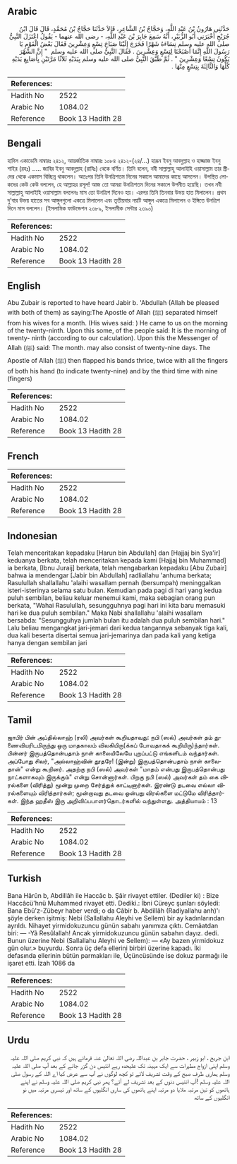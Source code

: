 ## Arabic


<div dir="rtl" lang="ar" style={{fontSize:'larger',backgroundColor:'#f8f9fa',padding:20}}>
حَدَّثَنِي هَارُونُ بْنُ عَبْدِ اللَّهِ، وَحَجَّاجُ بْنُ الشَّاعِرِ، قَالاَ حَدَّثَنَا حَجَّاجُ بْنُ مُحَمَّدٍ، قَالَ قَالَ ابْنُ جُرَيْجٍ أَخْبَرَنِي أَبُو الزُّبَيْرِ، أَنَّهُ سَمِعَ جَابِرَ بْنَ عَبْدِ اللَّهِ، - رضى الله عنهما - يَقُولُ اعْتَزَلَ النَّبِيُّ صلى الله عليه وسلم نِسَاءَهُ شَهْرًا فَخَرَجَ إِلَيْنَا صَبَاحَ تِسْعٍ وَعِشْرِينَ فَقَالَ بَعْضُ الْقَوْمِ يَا رَسُولَ اللَّهِ إِنَّمَا أَصْبَحْنَا لِتِسْعٍ وَعِشْرِينَ ‏.‏ فَقَالَ النَّبِيُّ صلى الله عليه وسلم ‏ "‏ إِنَّ الشَّهْرَ يَكُونُ تِسْعًا وَعِشْرِينَ ‏"‏ ‏.‏ ثُمَّ طَبَّقَ النَّبِيُّ صلى الله عليه وسلم بِيَدَيْهِ ثَلاَثًا مَرَّتَيْنِ بِأَصَابِعِ يَدَيْهِ كُلِّهَا وَالثَّالِثَةَ بِتِسْعٍ مِنْهَا ‏.‏
</div>
<div style={{backgroundColor:'#f8f9fa',padding:20, marginBottom: 10}}><table> <thead> <tr> <th>References:</th> <th></th> </tr> </thead> <tbody><tr><td>Hadith No</td><td>2522</td></tr><tr><td>Arabic No</td><td>1084.02</td></tr><tr><td>Reference</td><td>Book 13 Hadith 28</td></tr></tbody></table></div>

## Bengali


<div dir="ltr" lang="bn" style={{fontSize:'larger',backgroundColor:'#f8f9fa',padding:20}}>
হাদিস একাডেমি নাম্বারঃ ২৪১২, আন্তর্জাতিক নাম্বারঃ ১০৮৪ ২৪১২-(২৪/...) হারূন ইবনু আবদুল্লাহ ও হাজ্জাজ ইবনু শাইর (রহঃ) ..... জাবির ইবনু আবদুল্লাহ (রাযিঃ) থেকে বর্ণিত। তিনি বলেন, নবী সাল্লাল্লাহু আলাইহি ওয়াসাল্লাম তার স্ত্রীদের থেকে একমাস বিচ্ছিন্ন থাকলেন। অতঃপর তিনি উনত্রিশতম দিনের সকালে আমাদের কাছে আসলেন। উপস্থিত লোকদের কেউ কেউ বললেন, হে আল্লাহর রসূল! আজ তো আমরা উনত্রিশতম দিনের সকালে উপনীত হয়েছি। তখন নবী সাল্লাল্লাহু আলাইহি ওয়াসাল্লাম বললেনঃ মাস তো উনত্রিশ দিনেও হয়। এরপর তিনি তিনবার উভয় হাত মিলালেন। প্রথম দু’বার উভয় হাতের সব আঙ্গুলগুলো একত্রে মিলালেন এবং তৃতীয়বার নয়টি আঙ্গুল একত্রে মিলালেন ও ইঙ্গিতে উনত্রিশ দিনে মাস বললেন। (ইসলামিক ফাউন্ডেশন ২৩৮৯, ইসলামীক সেন্টার ২৩৯০)
</div>
<div style={{backgroundColor:'#f8f9fa',padding:20, marginBottom: 10}}><table> <thead> <tr> <th>References:</th> <th></th> </tr> </thead> <tbody><tr><td>Hadith No</td><td>2522</td></tr><tr><td>Arabic No</td><td>1084.02</td></tr><tr><td>Reference</td><td>Book 13 Hadith 28</td></tr></tbody></table></div>

## English


<div dir="ltr" lang="en" style={{fontSize:'larger',backgroundColor:'#f8f9fa',padding:20}}>
Abu Zubair is reported to have heard Jabir b. 'Abdullah (Allah be pleased with both of them) as saying:The Apostle of Allah (ﷺ) separated himself from his wives for a month. (His wives said: ) He came to us on the morning of the twenty-ninth. Upon this some, of the people said: It is the morning of twenty- ninth (according to our calculation). Upon this the Messenger of Allah (ﷺ) said: The month. may also consist of twenty-nine days. The Apostle of Allah (ﷺ) then flapped his bands thrice, twice with all the fingers of both his hand (to indicate twenty-nine) and by the third time with nine (fingers)
</div>
<div style={{backgroundColor:'#f8f9fa',padding:20, marginBottom: 10}}><table> <thead> <tr> <th>References:</th> <th></th> </tr> </thead> <tbody><tr><td>Hadith No</td><td>2522</td></tr><tr><td>Arabic No</td><td>1084.02</td></tr><tr><td>Reference</td><td>Book 13 Hadith 28</td></tr></tbody></table></div>

## French


<div dir="ltr" lang="fr" style={{fontSize:'larger',backgroundColor:'#f8f9fa',padding:20}}>

</div>
<div style={{backgroundColor:'#f8f9fa',padding:20, marginBottom: 10}}><table> <thead> <tr> <th>References:</th> <th></th> </tr> </thead> <tbody><tr><td>Hadith No</td><td>2522</td></tr><tr><td>Arabic No</td><td>1084.02</td></tr><tr><td>Reference</td><td>Book 13 Hadith 28</td></tr></tbody></table></div>

## Indonesian


<div dir="ltr" lang="id" style={{fontSize:'larger',backgroundColor:'#f8f9fa',padding:20}}>
Telah menceritakan kepadaku [Harun bin Abdullah] dan [Hajjaj bin Sya'ir] keduanya berkata, telah menceritakan kepada kami [Hajjaj bin Muhammad] ia berkata, [Ibnu Juraij] berkata, telah mengabarkan kepadaku [Abu Zubair] bahwa ia mendengar [Jabir bin Abdullah] radliallahu 'anhuma berkata; Rasulullah shallallahu 'alaihi wasallam pernah (bersumpah) meninggalkan isteri-isterinya selama satu bulan. Kemudian pada pagi di hari yang kedua puluh sembilan, beliau keluar menemui kami, maka sebagian orang pun berkata, "Wahai Rasulullah, sesungguhnya pagi hari ini kita baru memasuki hari ke dua puluh sembilan." Maka Nabi shallallahu 'alaihi wasallam bersabda: "Sesungguhya jumlah bulan itu adalah dua puluh sembilan hari." Lalu beliau mengangkat jari-jemari dari kedua tangannya sebanyak tiga kali, dua kali beserta disertai semua jari-jemarinya dan pada kali yang ketiga hanya dengan sembilan jari
</div>
<div style={{backgroundColor:'#f8f9fa',padding:20, marginBottom: 10}}><table> <thead> <tr> <th>References:</th> <th></th> </tr> </thead> <tbody><tr><td>Hadith No</td><td>2522</td></tr><tr><td>Arabic No</td><td>1084.02</td></tr><tr><td>Reference</td><td>Book 13 Hadith 28</td></tr></tbody></table></div>

## Tamil


<div dir="ltr" lang="ta" style={{fontSize:'larger',backgroundColor:'#f8f9fa',padding:20}}>
ஜாபிர் பின் அப்தில்லாஹ் (ரலி) அவர்கள் கூறியதாவது: நபி (ஸல்) அவர்கள் தம் துணைவியரிடமிருந்து ஒரு மாதகாலம் விலகியிரு(க்கப் போவதாகக் கூறியிரு)ந்தார்கள். பின்னர் இருபத்தொன்பதாம் நாள் காலையிலேயே புறப்பட்டு எங்களிடம் வந்தார்கள். அப்போது சிலர், "அல்லாஹ்வின் தூதரே! (இன்று) இருபத்தொன்பதாம் நாள் காலைதான்" என்று கூறினர். அதற்கு நபி (ஸல்) அவர்கள் "மாதம் என்பது இருபத்தொன்பது நாட்களாகவும் இருக்கும்" என்று சொன்னார்கள். பிறகு நபி (ஸல்) அவர்கள் தம் கை விரல்களை (விரித்து) மூன்று முறை சேர்த்துக் காட்டினார்கள். இரண்டு தடவை எல்லா விரல்களையும் விரித்தார்கள்; மூன்றாவது தடவை ஒன்பது விரல்களை மட்டுமே விரித்தார்கள். இந்த ஹதீஸ் இரு அறிவிப்பபாளர்தொடர்களில் வந்துள்ளது. அத்தியாயம் : 13
</div>
<div style={{backgroundColor:'#f8f9fa',padding:20, marginBottom: 10}}><table> <thead> <tr> <th>References:</th> <th></th> </tr> </thead> <tbody><tr><td>Hadith No</td><td>2522</td></tr><tr><td>Arabic No</td><td>1084.02</td></tr><tr><td>Reference</td><td>Book 13 Hadith 28</td></tr></tbody></table></div>

## Turkish


<div dir="ltr" lang="tr" style={{fontSize:'larger',backgroundColor:'#f8f9fa',padding:20}}>
Bana Hârûn b, Abdillâh ile Haccâc b. Şâir rivayet ettiler. (Dediler ki) : Bize Haccâcü'hnü Muhammed rivayet etti. Dediki.: İbni Cüreyc şunları söyledi: Bana Ebû'z-Zübeyr haber verdi; o da Câbir b. Abdillâh (Radiyallahu anh)'ı şöyle derken işitmiş: Nebi (Sallallahu Aleyhi ve Sellem) bir ay kadınlarından ayrıldı. Nihayet yirmidokuzuncu günün sabahı yanımıza çıktı. Cemâatdan biri: — -Yâ Resûlallah! Ancak yirmidokuzuncu günün sabahın dayız. dedi. Bunun üzerine Nebi (Sallallahu Aleyhi ve Sellem): — «Ay bazen yirmidokuz gün olur.» buyurdu. Sonra üç defa ellerini birbiri üzerine kapadı. İki defasında ellerinin bütün parmakları ile, Üçüncüsünde ise dokuz parmağı ile işaret etti. İzah 1086 da
</div>
<div style={{backgroundColor:'#f8f9fa',padding:20, marginBottom: 10}}><table> <thead> <tr> <th>References:</th> <th></th> </tr> </thead> <tbody><tr><td>Hadith No</td><td>2522</td></tr><tr><td>Arabic No</td><td>1084.02</td></tr><tr><td>Reference</td><td>Book 13 Hadith 28</td></tr></tbody></table></div>

## Urdu


<div dir="rtl" lang="ur" style={{fontSize:'larger',backgroundColor:'#f8f9fa',padding:20}}>
ابن جریج ، ابو زبیر ، حضرت جابر بن عبداللہ رضی اللہ تعالیٰ عنہ فرماتے ہیں کہ نبی کریم صلی اللہ علیہ وسلم اپنی ازواج مطہرات سے ایک مہینہ تک علیحدہ رہے انتیس دن گزر جانے کے بعد آپ صلی اللہ علیہ وسلم ہماری طرف صبح کے وقت تشریف لائے تو کچھ لوگوں نے آپ سے عرض کیا اے اللہ کے رسول صلی اللہ علیہ وسلم !آپ انتیس دنوں کے بعد تشریف لے آئے؟ پھر نبی کریم صلی اللہ علیہ وسلم نے اپنے ہاتھوں کو تین مرتبہ ملایا دو مرتبہ اپنے ہاتھوں کی ساری انگلیوں کے ساتھ اور تیسری مرتبہ میں نو انگلیوں کے ساتھ
</div>
<div style={{backgroundColor:'#f8f9fa',padding:20, marginBottom: 10}}><table> <thead> <tr> <th>References:</th> <th></th> </tr> </thead> <tbody><tr><td>Hadith No</td><td>2522</td></tr><tr><td>Arabic No</td><td>1084.02</td></tr><tr><td>Reference</td><td>Book 13 Hadith 28</td></tr></tbody></table></div>